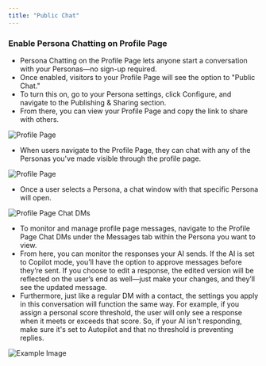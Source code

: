 ```yaml
---
title: "Public Chat"
---
```


### Enable Persona Chatting on Profile Page


- Persona Chatting on the Profile Page lets anyone start a conversation with your Personas—no sign-up required.
- Once enabled, visitors to your Profile Page will see the option to "Public Chat."
- To turn this on, go to your Persona settings, click Configure, and navigate to the Publishing & Sharing section.
- From there, you can view your Profile Page and copy the link to share with others.


![Profile Page](/images/brand1.png)


- When users navigate to the Profile Page, they can chat with any of the Personas you've made visible through the profile page.


![Profile Page](/images/brand2.png)


- Once a user selects a Persona, a chat window with that specific Persona will open.


![Profile Page Chat DMs](/images/brand3.png)


- To monitor and manage profile page messages, navigate to the Profile Page Chat DMs under the Messages tab within the Persona you want to view.
- From here, you can monitor the responses your AI sends. If the AI is set to Copilot mode, you’ll have the option to approve messages before they’re sent. If you choose to edit a response, the edited version will be reflected on the user’s end as well—just make your changes, and they’ll see the updated message.
- Furthermore, just like a regular DM with a contact, the settings you apply in this conversation will function the same way. For example, if you assign a personal score threshold, the user will only see a response when it meets or exceeds that score. So, if your AI isn't responding, make sure it's set to Autopilot and that no threshold is preventing replies.


![Example Image](/images/brand4.png)
